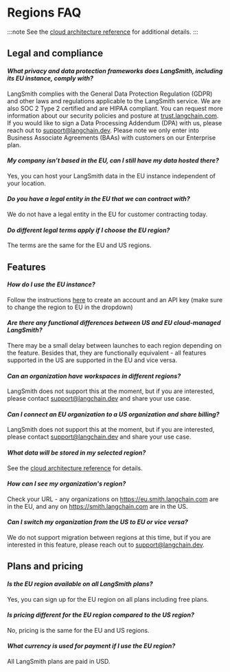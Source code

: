 # Regions FAQ

:::note
See the [cloud architecture reference](./cloud_architecture_and_scalability.mdx#architecture) for additional details.
:::

## Legal and compliance

#### _What privacy and data protection frameworks does LangSmith, including its EU instance, comply with?_

LangSmith complies with the General Data Protection Regulation (GDPR) and other laws and regulations applicable to the LangSmith service. We are also SOC 2 Type 2 certified and are HIPAA compliant. You can request more information about our security policies and posture at [trust.langchain.com](https://trust.langchain.com).  
If you would like to sign a Data Processing Addendum (DPA) with us, please reach out to support@langchain.dev. Please note we only enter into Business Associate Agreements (BAAs) with customers on our Enterprise plan.

#### _My company isn’t based in the EU, can I still have my data hosted there?_

Yes, you can host your LangSmith data in the EU instance independent of your location.

#### _Do you have a legal entity in the EU that we can contract with?_

We do not have a legal entity in the EU for customer contracting today.

#### _Do different legal terms apply if I choose the EU region?_

The terms are the same for the EU and US regions.

## Features

#### _How do I use the EU instance?_

Follow the instructions [here](/administration/how_to_guides/organization_management/create_account_api_key.mdx) to create an account and an API key (make sure to change the region to EU in the dropdown)

#### _Are there any functional differences between US and EU cloud-managed LangSmith?_

There may be a small delay between launches to each region depending on the feature.
Besides that, they are functionally equivalent - all features supported in the US are supported in the EU and vice versa.

#### _Can an organization have workspaces in different regions?_

LangSmith does not support this at the moment, but if you are interested, please contact support@langchain.dev and share your use case.

#### _Can I connect an EU organization to a US organization and share billing?_

LangSmith does not support this at the moment, but if you are interested, please contact support@langchain.dev and share your use case.

#### _What data will be stored in my selected region?_

See the [cloud architecture reference](./cloud_architecture_and_scalability.mdx#architecture) for details.

#### _How can I see my organization's region?_

Check your URL - any organizations on https://eu.smith.langchain.com are in the EU, and any on https://smith.langchain.com are in the US.

#### _Can I switch my organization from the US to EU or vice versa?_

We do not support migration between regions at this time, but if you are interested in this feature, please reach out to support@langchain.dev.

## Plans and pricing

#### _Is the EU region available on all LangSmith plans?_

Yes, you can sign up for the EU region on all plans including free plans.

#### _Is pricing different for the EU region compared to the US region?_

No, pricing is the same for the EU and US regions.

#### _What currency is used for payment if I use the EU region?_

All LangSmith plans are paid in USD.
